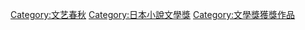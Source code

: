 {{Catmore}}

[[Category:文艺春秋|Category:文艺春秋]]
[[Category:日本小說文學獎|Category:日本小說文學獎]]
[[Category:文學獎獲獎作品|Category:文學獎獲獎作品]]